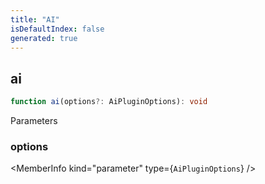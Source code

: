 ```yaml
---
title: "AI"
isDefaultIndex: false
generated: true
---
```



<!-- This file was generated from the CommandKit source. Do not modify. Instead, re-run the "docgen" script -->


## ai

<GenerationInfo sourceFile="packages/ai/src/index.ts" sourceLine="4" packageName="@commandkit/ai" />



```ts title="Signature"
function ai(options?: AiPluginOptions): void
```
Parameters

### options

<MemberInfo kind="parameter" type={`AiPluginOptions`} />

